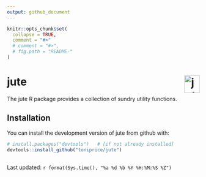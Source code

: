 ```yaml
---
output: github_document
---
```


<!-- ======================================================================= -->
<!-- *** README.md is generated from README.Rmd. Please edit that file! ***  -->

```r
knitr::opts_chunk$set(
  collapse = TRUE,
  comment = "#>"
  # comment = "#>",
  # fig.path = "README-"
)
```

<!-- ======================================================================== -->
# jute <img src="man/figures/logo.png" alt="jute logo" width="40" height="46" align="right" />

The <span class="code">jute</span> R package provides a collection of sundry
utility functions.


<!-- ======================================================================== -->
## Installation

You can install the development version of <span class="code">jute</span>
from github with:

```r
# install.packages("devtools")   # [if not already installed]
devtools::install_github("toniprice/jute")
```

<!-- ======================================================================== -->
<!--
## Example

This is a basic example which shows you how to solve a common problem:

```r
## basic example code
```
-->

<!-- ======================================================================== -->
------
<div id = "last-updated">
Last updated: `r format(Sys.time(), "%a %d %b %Y %H:%M:%S %Z")`
</div>

<!-- ======================================================================= -->
